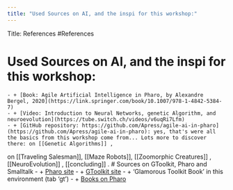 ```yaml
---
title: "Used Sources on AI, and the inspi for this workshop:"
---
```


Title: References
#References

# Used Sources on AI, and the inspi for this workshop:
    - + [Book: Agile Artificial Intelligence in Pharo, by Alexandre Bergel, 2020](https://link.springer.com/book/10.1007/978-1-4842-5384-7)
    - + [Video: Introduction to Neural Networks, genetic Algorithm, and neuroevolution](https://tube.switch.ch/videos/v6uqRi7Lfm)
    - + [GitHub repository: https://github.com/Apress/agile-ai-in-pharo](https://github.com/Apress/agile-ai-in-pharo): yes, that's were all the basics from this workshop come from... Lots more to discover there: on [[Genetic Algorithms]] ,  
on [[Traveling Salesman]], [[Maze Robots]],  [[Zoomorphic Creatures]] ,  [[NeuroEvolution]] , [[concluding]] .
# Sources on GToolkit, Pharo and Smalltalk
    - + [Pharo site](https://pharo.org/)
    - + [GToolkit site](https://gtoolkit.com/)
    - + 'Glamorous Toolkit Book' in this environment (tab 'gt')
    - + [Books on Pharo](https://books.pharo.org/)




